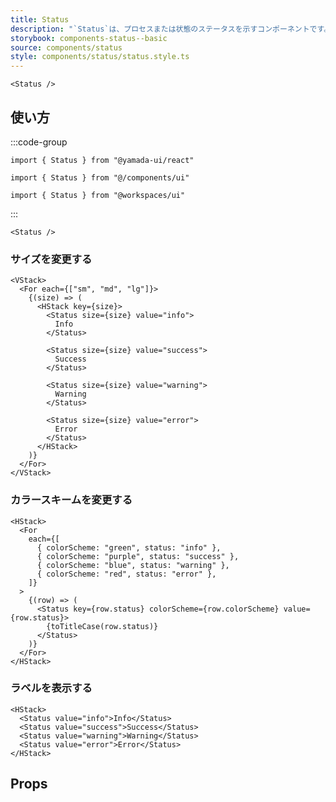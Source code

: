 ```yaml
---
title: Status
description: "`Status`は、プロセスまたは状態のステータスを示すコンポーネントです。"
storybook: components-status--basic
source: components/status
style: components/status/status.style.ts
---
```


```tsx preview
<Status />
```

## 使い方

:::code-group

```tsx [package]
import { Status } from "@yamada-ui/react"
```

```tsx [alias]
import { Status } from "@/components/ui"
```

```tsx [monorepo]
import { Status } from "@workspaces/ui"
```

:::

```tsx
<Status />
```

### サイズを変更する

```tsx preview
<VStack>
  <For each={["sm", "md", "lg"]}>
    {(size) => (
      <HStack key={size}>
        <Status size={size} value="info">
          Info
        </Status>

        <Status size={size} value="success">
          Success
        </Status>

        <Status size={size} value="warning">
          Warning
        </Status>

        <Status size={size} value="error">
          Error
        </Status>
      </HStack>
    )}
  </For>
</VStack>
```

### カラースキームを変更する

```tsx preview
<HStack>
  <For
    each={[
      { colorScheme: "green", status: "info" },
      { colorScheme: "purple", status: "success" },
      { colorScheme: "blue", status: "warning" },
      { colorScheme: "red", status: "error" },
    ]}
  >
    {(row) => (
      <Status key={row.status} colorScheme={row.colorScheme} value={row.status}>
        {toTitleCase(row.status)}
      </Status>
    )}
  </For>
</HStack>
```

### ラベルを表示する

```tsx preview
<HStack>
  <Status value="info">Info</Status>
  <Status value="success">Success</Status>
  <Status value="warning">Warning</Status>
  <Status value="error">Error</Status>
</HStack>
```

## Props

<PropsTable name="status" />
